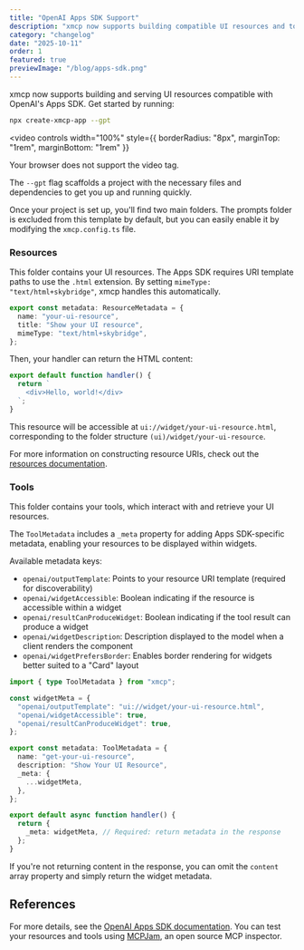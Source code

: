 ```yaml
---
title: "OpenAI Apps SDK Support"
description: "xmcp now supports building compatible UI resources and tools with the OpenAI Apps SDK, out of the box."
category: "changelog"
date: "2025-10-11"
order: 1
featured: true
previewImage: "/blog/apps-sdk.png"
---
```


xmcp now supports building and serving UI resources compatible with OpenAI's Apps SDK. Get started by running:

```bash
npx create-xmcp-app --gpt
```

<video
  controls
  width="100%"
  style={{ borderRadius: "8px", marginTop: "1rem", marginBottom: "1rem" }}
>
  <source src="/blog/gpt-apps-2.mp4" type="video/mp4" />
  Your browser does not support the video tag.
</video>

The `--gpt` flag scaffolds a project with the necessary files and dependencies to get you up and running quickly.

Once your project is set up, you'll find two main folders. The prompts folder is excluded from this template by default, but you can easily enable it by modifying the `xmcp.config.ts` file.

### Resources

This folder contains your UI resources. The Apps SDK requires URI template paths to use the `.html` extension. By setting `mimeType: "text/html+skybridge"`, xmcp handles this automatically.

```typescript
export const metadata: ResourceMetadata = {
  name: "your-ui-resource",
  title: "Show your UI resource",
  mimeType: "text/html+skybridge",
};
```

Then, your handler can return the HTML content:

```typescript
export default function handler() {
  return `
    <div>Hello, world!</div>
  `;
}
```

This resource will be accessible at `ui://widget/your-ui-resource.html`, corresponding to the folder structure `(ui)/widget/your-ui-resource`.

For more information on constructing resource URIs, check out the [resources documentation](/docs#resources).

### Tools

This folder contains your tools, which interact with and retrieve your UI resources.

The `ToolMetadata` includes a `_meta` property for adding Apps SDK-specific metadata, enabling your resources to be displayed within widgets.

Available metadata keys:

- `openai/outputTemplate`: Points to your resource URI template (required for discoverability)
- `openai/widgetAccessible`: Boolean indicating if the resource is accessible within a widget
- `openai/resultCanProduceWidget`: Boolean indicating if the tool result can produce a widget
- `openai/widgetDescription`: Description displayed to the model when a client renders the component
- `openai/widgetPrefersBorder`: Enables border rendering for widgets better suited to a "Card" layout

```typescript
import { type ToolMetadata } from "xmcp";

const widgetMeta = {
  "openai/outputTemplate": "ui://widget/your-ui-resource.html",
  "openai/widgetAccessible": true,
  "openai/resultCanProduceWidget": true,
};

export const metadata: ToolMetadata = {
  name: "get-your-ui-resource",
  description: "Show Your UI Resource",
  _meta: {
    ...widgetMeta,
  },
};

export default async function handler() {
  return {
    _meta: widgetMeta, // Required: return metadata in the response
  };
}
```

If you're not returning content in the response, you can omit the `content` array property and simply return the widget metadata.

## References

For more details, see the [OpenAI Apps SDK documentation](https://developers.openai.com/apps-sdk). You can test your resources and tools using [MCPJam](https://mcpjam.com), an open source MCP inspector.
